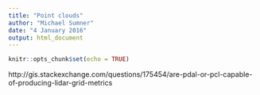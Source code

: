 ```yaml
---
title: "Point clouds"
author: "Michael Sumner"
date: "4 January 2016"
output: html_document
---
```


```r
knitr::opts_chunk$set(echo = TRUE)
```

http://gis.stackexchange.com/questions/175454/are-pdal-or-pcl-capable-of-producing-lidar-grid-metrics



